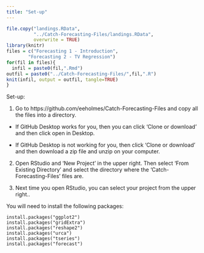 ```yaml
---
title: "Set-up"
---
```


```r
file.copy("landings.RData",
          "../Catch-Forecasting-Files/landings.RData",
          overwrite = TRUE)
library(knitr)
files = c("Forecasting 1 - Introduction",
        "Forecasting 2 - TV Regression")
for(fil in files){
  infil = paste0(fil,".Rmd")
outfil = paste0("../Catch-Forecasting-Files/",fil,".R")
knit(infil, output = outfil, tangle=TRUE)
}
```


Set-up:

1. Go to https://github.com/eeholmes/Catch-Forecasting-Files and copy all the files into a directory.

- If GitHub Desktop works for you, then you can click 'Clone or download' and then click open in Desktop.

- If GitHub Desktop is not working for you, then click 'Clone or download' and then download a zip file and unzip on your computer.

2. Open RStudio and 'New Project' in the upper right.  Then select 'From Existing Directory' and select the directory where the 'Catch-Forecasting-Files' files are.

3. Next time you open RStudio, you can select your project from the upper right..

You will need to install the following packages: 

```
install.packages("ggplot2")
install.packages("gridExtra")
install.packages("reshape2")
install.packages("urca")
install.packages("tseries")
install.packages("forecast")
```
